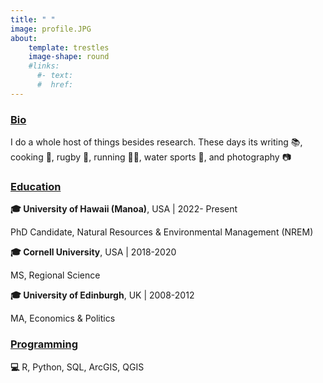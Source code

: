 ```yaml
---
title: " "
image: profile.JPG
about: 
    template: trestles
    image-shape: round
    #links: 
      #- text:
      #  href: 
---
```


### [Bio]{.underline}

I do a whole host of things besides research. These days its writing 📚, cooking 🍲, rugby 🏉, running 🏃‍♂️, water sports 🌊, and photography 📷

### [Education]{.underline}

**🎓 University of Hawaii (Manoa)**, USA \| 2022- Present

PhD Candidate, Natural Resources & Environmental Management (NREM)

**🎓 Cornell University**, USA \| 2018-2020

MS, Regional Science

**🎓 University of Edinburgh**, UK \| 2008-2012

MA, Economics & Politics

### 

### [Programming]{.underline}

**💻** R, Python, SQL, ArcGIS, QGIS

## 
